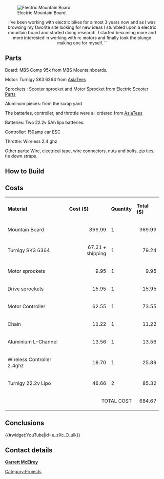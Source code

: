 [[File:MountainBoard1.JPG|thumb|right|Electric Mountain Board.]]

<center>I've been working with electric bikes  for almost 3 years now and as I was browsing my favorite site looking for new ideas I stumbled upon a electric mountain board and started doing research. I started becoming more and more interested in working with rc motors and finally took the plunge making one for myself. ''</center>

==Parts== 
Board: MBS Comp 95x from MBS Mountainboards. 

Motor: Turnigy SK3 6364 from [http://www.asiatees.com AsiaTees]

Sprockets : Scooter sprocket and Motor Sprocket from [http://www.electricscooterparts.com Electric Scooter Parts]

Aluminum pieces: from the scrap yard 

The batteries, controller, and throttle were all ordered from  [http://www.asiatees.com AsiaTees]

Batteries: Two 22.2v 5Ah lipo batteries. 

Controller: 150amp car ESC 

Throttle: Wireless 2.4 ghz

Other parts: Wire, electrical tape, wire connectors, nuts and bolts, zip ties, tie down straps.

==How to Build==
{{How to
| title=How to Build your own Electric Mountain Board 
| size=180
| File:Mbs-comp-95x.png | Figure 1: MBS Comp 95X. (Photo by Garrett McElroy)
|1| Gather your needed parts and supplies.  Most important determine which motor you want and what board you want to use. Also you will need these tools. 
Tools Used: 
Socket set,
Sawhorses,
Hacksaw (or equivalent), 
Hammer,
Adjustable wrenches,
Hex key wrenches,
Pliers,
Clamps,
Drill and bits,
Grinder ( or equivalent), 
Metal files,
Wire stripper,
Chain breaker, 
soldering iron. 

| File:Aluminiumscrap.JPG| Figure 2: L channel (Photo by Garrett McElroy )
|2|  Went to the scrap yard and found some aluminum L-channel. This is what I used to make motor mount/bracket piece form.

| File:Mount1.JPG | Figure 3: Main part of mount  (Photo by Garrett McElroy )
|3| I measured, cut and drilled the holes for the mount using the truck as your template since it will be bolted to the truck using the pre-existing brake mounting holes. 

| File:Mount2.JPG | Figure 3: Main part of mount  (Photo by Garrett McElroy )
|3b| I also cut a v out of the center to allow for the mount to sit flush and allow for side to side movement of the truck. 

| File:MOtormount.JPG | Figure 4: motor mount . (Photo by Garrett McElroy )
|4| Using pieces cut from the aluminum,  a piece scavenged from another project I was able to come up with this mount. ( This will be different for everyone ) Once the mount was made I mounted the motor using the mounting screws that were provided.  

| File:Drive sprocket.png | Figure 5: Sprocket mounting. (Photo by Garrett McElroy )
|5| Using the brake disc provided with the mountain board as a mount for the drive sprocket I drilled the holes and bolted it up making sure there was enough space for the chain to clear.  
[[File:Screen Shot 2013-04-18 at 8.46.44 PM.png |thumb|right| Disc mount used as mounting plate for drive sprocket.]]

| File:Chainalignment.JPG  | Figure 6: . (Photo by Garrett McElroy )
|6| After I mounted the drive sprocket  to the wheel  I installed the motor side sprocket and the chain. ( NOTE* You need to grind down a flat spot on the motor shaft so that the set screw has a flat surface to lock down on.) Also check for chain alignment before tightening down the set screw. 

| File:Controller wireing label.JPG  | Figure 7: . (Photo by Garrett McElroy )
|7| I mounted the controller using industrial 3m velcro as well as the receiver for the wireless remote. 

| File:Batterymonitors2.JPG | Figure 8: Battery packs wired up and ready to go. (Photo by Garrett McElroy )
|8| After getting everything mounted and ready I hooked up the batteries in parallel to give me 22.2v 10ah and used Velcro strapping to hold it to the board. 


}}

== Costs ==


{| class="wikitable sortable"
| '''Material''' ||'''Cost ($)'''||'''Quantity'''||'''Total ($)''' 
|-
| Mountain Board 
|align="right"| 369.99|| 1
|align="right"| 369.99
|-  
| Turnigy SK3 6364
|align="right"| 67.31 + shipping||1
|align="right"| 79.24
|-
| Motor sprockets
|align="right"|9.95|| 1 
|align="right"|9.95
|-
| Drive sprockets
|align="right"|15.95|| 1 
|align="right"|15.95
|-
| Motor Controller 
|align="right"|62.55|| 1 
|align="right"|73.55
|-
| Chain
|align="right"|11.22|| 1 
|align="right"|11.22
|-
| Aluminium L-Channel 
|align="right"|13.56|| 1 
|align="right"|13.56
|-
| Wireless Controller 2.4ghz
|align="right"|19.70|| 1 
|align="right"|25.89
|-
| Turnigy 22.2v Lipo
|align="right"|46.66|| 2 
|align="right"|85.32
|-
|colspan="3" align="right"|TOTAL COST
|align="right"|684.67
|}

== Conclusions ==

{{#widget:YouTube|id=e_zXc_O_ulk}}

== Contact details ==

'''[[User:Gem30|Garrett McElroy]]'''

<!-- Don't change the next line unless you intend to change the categorization -->
<!-- Do add additional, appropriate categories.  See http://www.appropedia.org/Appropedia:CategoryTree for ideas. -->
[[Category:Projects]]